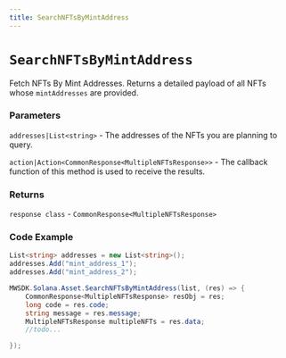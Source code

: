 ```yaml
---
title: SearchNFTsByMintAddress
---
```


# `SearchNFTsByMintAddress`

Fetch NFTs By Mint Addresses. Returns a detailed payload of all NFTs whose `mintAddresses` are provided.

### Parameters
`addresses|List<string>` - The addresses of the NFTs you are planning to query.

`action|Action<CommonResponse<MultipleNFTsResponse>>` - The callback function of this method is used to receive the results.

### Returns
`response class` - `CommonResponse<MultipleNFTsResponse>`

### Code Example
```csharp
List<string> addresses = new List<string>();
addresses.Add("mint_address_1");
addresses.Add("mint_address_2");

MWSDK.Solana.Asset.SearchNFTsByMintAddress(list, (res) => {
    CommonResponse<MultipleNFTsResponse> resObj = res;
    long code = res.code;
    string message = res.message;
    MultipleNFTsResponse multipleNFTs = res.data;
    //todo...

});
```